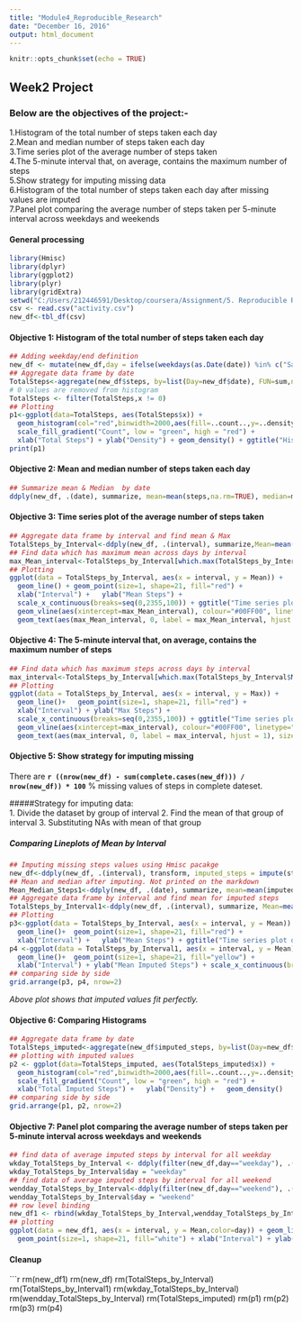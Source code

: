 ---
title: "Module4_Reproducible_Research"
date: "December 16, 2016"
output: html_document
---

```{r setup, include=FALSE}
knitr::opts_chunk$set(echo = TRUE)
```

## Week2 Project
### Below are the objectives of the project:-  
1.Histogram of the total number of steps taken each day  
2.Mean and median number of steps taken each day  
3.Time series plot of the average number of steps taken  
4.The 5-minute interval that, on average, contains the maximum number of steps  
5.Show strategy for imputing missing data  
6.Histogram of the total number of steps taken each day after missing values are imputed  
7.Panel plot comparing the average number of steps taken per 5-minute interval across weekdays and weekends  

#### General processing
```{r results='hide', message=FALSE, warning=FALSE}
library(Hmisc)
library(dplyr)
library(ggplot2)
library(plyr)
library(gridExtra)
setwd("C:/Users/212446591/Desktop/coursera/Assignment/5. Reproducible Research/Week2/Project")
csv <- read.csv("activity.csv")
new_df<-tbl_df(csv)
```
  
  
#### Objective 1: Histogram of the total number of steps taken each day 
  
```{r objective 1}
## Adding weekday/end definition
new_df <- mutate(new_df,day = ifelse(weekdays(as.Date(date)) %in% c("Saturday","Sunday"),"weekend","weekday"))
## Aggregate data frame by date
TotalSteps<-aggregate(new_df$steps, by=list(Day=new_df$date), FUN=sum,na.rm=TRUE)
# 0 values are removed from histogram
TotalSteps <- filter(TotalSteps,x != 0)
## Plotting
p1<-ggplot(data=TotalSteps, aes(TotalSteps$x)) +  
  geom_histogram(col="red",binwidth=2000,aes(fill=..count..,y=..density..) ) +  
  scale_fill_gradient("Count", low = "green", high = "red") + 
  xlab("Total Steps") + ylab("Density") + geom_density() + ggtitle("Histogram of the total number of steps taken by day")
print(p1)

```

#### Objective 2: Mean and median number of steps taken each day
```{r objective 2}
## Summarize mean & Median  by date
ddply(new_df, .(date), summarize, mean=mean(steps,na.rm=TRUE), median=median(steps))
```


#### Objective 3: Time series plot of the average number of steps taken
```{r objective 3, fig.width=12}
## Aggregate data frame by interval and find mean & Max
TotalSteps_by_Interval<-ddply(new_df, .(interval), summarize,Mean=mean(steps,na.rm=TRUE),Max=max(steps,na.rm=TRUE))
## Find data which has maximum mean across days by interval
max_Mean_interval<-TotalSteps_by_Interval[which.max(TotalSteps_by_Interval$Mean),]$interval
## Plotting
ggplot(data = TotalSteps_by_Interval, aes(x = interval, y = Mean)) + 
  geom_line() + geom_point(size=1, shape=21, fill="red") + 
  xlab("Interval") +   ylab("Mean Steps") + 
  scale_x_continuous(breaks=seq(0,2355,100)) + ggtitle("Time series plot of the average number of steps by interval") +
  geom_vline(aes(xintercept=max_Mean_interval), colour="#00FF00", linetype="dashed") + 
  geom_text(aes(max_Mean_interval, 0, label = max_Mean_interval, hjust = 1), size = 2)

```

#### Objective 4: The 5-minute interval that, on average, contains the maximum number of steps 
```{r objective 4, fig.width=12}
## Find data which has maximum steps across days by interval
max_interval<-TotalSteps_by_Interval[which.max(TotalSteps_by_Interval$Max),]$interval
## Plotting
ggplot(data = TotalSteps_by_Interval, aes(x = interval, y = Max)) + 
  geom_line()+   geom_point(size=1, shape=21, fill="red") + 
  xlab("Interval") + ylab("Max Steps") +
  scale_x_continuous(breaks=seq(0,2355,100)) + ggtitle("Time series plot of the maximum number of steps by interval") +
  geom_vline(aes(xintercept=max_interval), colour="#00FF00", linetype="dashed") + 
  geom_text(aes(max_interval, 0, label = max_interval, hjust = 1), size = 2)
```

#### Objective 5: Show strategy for imputing missing
There are __`r ((nrow(new_df) - sum(complete.cases(new_df))) / nrow(new_df)) * 100 `__ % missing values of steps in complete dateset.  

#####Strategy for imputing data:  
1. Divide the dataset by group of interval
2. Find the mean of that group of interval
3. Substituting NAs with mean of that group 

##### Comparing Lineplots of Mean by Interval 
```{r objective 5, fig.width=12}
## Imputing missing steps values using Hmisc pacakge
new_df<-ddply(new_df, .(interval), transform, imputed_steps = impute(steps,mean))
## Mean and median after imputing. Not printed on the markdown
Mean_Median_Steps1<-ddply(new_df, .(date), summarize, mean=mean(imputed_steps), median=median(imputed_steps))
## Aggregate data frame by interval and find mean for imputed steps
TotalSteps_by_Interval1<-ddply(new_df, .(interval), summarize, Mean=mean(imputed_steps))
## Plotting
p3<-ggplot(data = TotalSteps_by_Interval, aes(x = interval, y = Mean)) + 
  geom_line()+  geom_point(size=1, shape=21, fill="red") + 
  xlab("Interval") +   ylab("Mean Steps") + ggtitle("Time series plot of steps by interval") +scale_x_continuous(breaks=seq(0,2355,100))
p4 <-ggplot(data = TotalSteps_by_Interval1, aes(x = interval, y = Mean)) + 
  geom_line()+  geom_point(size=1, shape=21, fill="yellow") + 
  xlab("Interval") + ylab("Mean Imputed Steps") + scale_x_continuous(breaks=seq(0,2355,100))
## comparing side by side
grid.arrange(p3, p4, nrow=2)
```

_Above plot shows that imputed values fit perfectly._  

  
  
#### Objective 6: Comparing Histograms
```{r objective 6, fig.width=12}
## Aggregate data frame by date
TotalSteps_imputed<-aggregate(new_df$imputed_steps, by=list(Day=new_df$date), FUN=sum)
## plotting with imputed values
p2 <- ggplot(data=TotalSteps_imputed, aes(TotalSteps_imputed$x)) + 
  geom_histogram(col="red",binwidth=2000,aes(fill=..count..,y=..density..) ) +  
  scale_fill_gradient("Count", low = "green", high = "red") + 
  xlab("Total Imputed Steps") +   ylab("Density") +   geom_density()
## comparing side by side
grid.arrange(p1, p2, nrow=2)

```
  
  
#### Objective 7: Panel plot comparing the average number of steps taken per 5-minute interval across weekdays and weekends  


  
```{r objective 7, fig.width=12} 
## find data of average imputed steps by interval for all weekday
wkday_TotalSteps_by_Interval <- ddply(filter(new_df,day=="weekday"), .(interval), summarize, Mean=mean(imputed_steps))
wkday_TotalSteps_by_Interval$day = "weekday"
## find data of average imputed steps by interval for all weekend
wendday_TotalSteps_by_Interval<-ddply(filter(new_df,day=="weekend"), .(interval), summarize, Mean=mean(imputed_steps))
wendday_TotalSteps_by_Interval$day = "weekend"
## row level binding
new_df1 <- rbind(wkday_TotalSteps_by_Interval,wendday_TotalSteps_by_Interval)
## plotting
ggplot(data = new_df1, aes(x = interval, y = Mean,color=day)) + geom_line()+
  geom_point(size=1, shape=21, fill="white") + xlab("Interval") + ylab("Mean Steps") +  facet_grid(day~ .) + ggtitle("Mean steps by interval") + scale_x_continuous(breaks=seq(0,2355,250))
```

#### Cleanup
```{r results='hide', message=FALSE, warning=FALSE}
rm(new_df1)
rm(new_df)
rm(TotalSteps_by_Interval)
rm(TotalSteps_by_Interval1)
rm(wkday_TotalSteps_by_Interval)
rm(wendday_TotalSteps_by_Interval)
rm(TotalSteps_imputed)
rm(p1)
rm(p2)
rm(p3)
rm(p4)